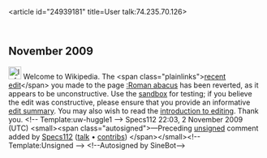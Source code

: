 <article id="24939181" title=User talk:74.235.70.126>
	<talkpage id="24939181" title="User talk:74.235.70.126">

== November 2009 ==

[[Image:Information.png|25px]] Welcome to Wikipedia. The &lt;span class=&quot;plainlinks&quot;&gt;[http://en.wikipedia.org/wiki/Roman_abacus?diff=323554956 recent edit]&lt;/span&gt; you made to the page [[:Roman abacus]] has been reverted, as it appears to be unconstructive. Use the [[Wikipedia:Sandbox|sandbox]] for testing; if you believe the edit was constructive, please ensure that you provide an informative [[Help:Edit summary|edit summary]]. You may also wish to read the [[Wikipedia:Introduction|introduction to editing]]. Thank you. &lt;!-- Template:uw-huggle1 --&gt; Specs112 22:03, 2 November 2009 (UTC)  &lt;small&gt;&lt;span class=&quot;autosigned&quot;&gt;—Preceding [[Wikipedia:Signatures|unsigned]] comment added by [[User:Specs112|Specs112]] ([[User talk:Specs112|talk]] • [[Special:Contributions/Specs112|contribs]]) &lt;/span&gt;&lt;/small&gt;&lt;!-- Template:Unsigned --&gt; &lt;!--Autosigned by SineBot--&gt;
	</talkpage>
</article>